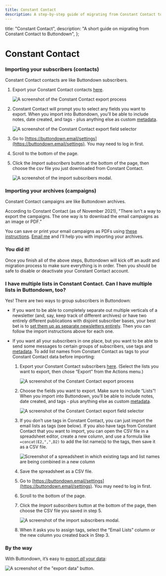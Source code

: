 ```yaml
---
title: Constant Contact
description: A step-by-step guide of migrating from Constant Contact to Buttondown
---
```




  title: "Constant Contact",
  description: "A short guide on migrating from Constant Contact to Buttondown",
};

# Constant Contact

### Importing your subscribers (contacts)

<Notice variant="info">
Constant Contact contacts are like Buttondown subscribers.
</Notice>
&nbsp;

1. Export your Constant Contact contacts [here](https://knowledgebase.constantcontact.com/articles/KnowledgeBase/33114-Export-Contacts-Out-of-Constant-Contact-and-into-a-Spreadsheet).

    ![A screenshot of the Constant Contact export process](/images/migration-guides/constantcontact-export.png)

2. Constant Contact will prompt you to select any fields you want to export. When you import into Buttondown, you’ll be able to include notes, date created, and tags - plus anything else as custom [metadata](https://docs.buttondown.email/advanced-features/metadata).  

    ![A screenshot of the Constant Contact export field selector](/images/migration-guides/constantcontact-export-selector.png)

3. Go to [https://buttondown.email/settings](https://buttondown.email/settings). You may need to log in first.  
4. Scroll to the bottom of the page.  
5. Click the _Import subscribers_ button at the bottom of the page, then choose the csv file you just downloaded from Constant Contact.  

    ![A screenshot of the import subscribers modal.](/images/import-subscribers.png)

### Importing your archives (campaigns)

<Notice variant="info">
Constant Contact campaigns are like Buttondown archives.
</Notice>

According to Constant Contact (as of November 2021), "There isn't a way to export the campaigns. The one way is to download the email campaigns as an image or PDF.”

You can save or print your email campaigns as PDFs using [these instructions](https://knowledgebase.constantcontact.com/articles/KnowledgeBase/6130-download-an-email-campaign). [Email me](mailto:justin@buttondown.email) and I’ll help you with importing your archives.


### You did it!

Once you finish all of the above steps, Buttondown will kick off an audit and migration process to make sure everything is in order. Then you should be safe to disable or deactivate your Constant Contact account.


### I have multiple lists in Constant Contact. Can I have multiple lists in Buttondown, too?

Yes! There are two ways to group subscribers in Buttondown:

- If you want to be able to completely separate out multiple verticals of a newsletter (and, say, keep track of different archives) or have two entirely different publications with disjoint subscriber bases, your best bet is to [set them up as separate newsletters entirely](https://docs.buttondown.email/advanced-features/managing-multiple-newsletters). Then you can follow the import instructions above for each one.
- If you want all your subscribers in one place, but you want to be able to send some messages to certain groups of subscribers, use tags and [metadata](https://docs.buttondown.email/advanced-features/metadata). To add list names from Constant Contact as tags to your Constant Contact data before importing:

   1. Export your Constant Contact subscribers [here](https://knowledgebase.constantcontact.com/articles/KnowledgeBase/33114-Export-Contacts-Out-of-Constant-Contact-and-into-a-Spreadsheet). (Select the lists you want to export, then chose “Export” from the Actions menu.)
   
       ![A screenshot of the Constant Contact export process](/images/migration-guides/constantcontact-export.png)
   
   2. Choose the fields you want to export. Make sure to include “Lists”! When you import into Buttondown, you’ll be able to include notes, date created, and tags - plus anything else as custom [metadata](https://docs.buttondown.email/advanced-features/metadata).
   
       ![A screenshot of the Constant Contact export field selector](/images/migration-guides/constantcontact-export-selector.png)
   
   3. If you don’t use tags in Constant Contact, you can just import the email lists as tags (see below).  If you also have tags from Constant Contact that you want to import, you can open the CSV file in a spreadsheet editor, create a new column, and use a formula like `=concat(E2,",",D2)` to add the list name(s) to the tags, then save it as a CSV file.
   
       ![Screenshot of a spreadsheet in which existing tags and list names are being combined in a new column](/images/migration-guides/constantcontact-lists-to-tags.png)
   
   4. Save the spreadsheet as a CSV file.
   5. Go to [https://buttondown.email/settings](https://buttondown.email/settings). You may need to log in first.
   6. Scroll to the bottom of the page.
   7. Click the _Import subscribers_ button at the bottom of the page, then choose the CSV file you saved in step 5.
   
       ![A screenshot of the import subscribers modal.](/images/import-subscribers.png)
   
   8. When it asks you to assign tags, select the “Email Lists” column or the new column you created back in Step 3.


### By the way

With Buttondown, it’s easy to [export _all_ your data](https://docs.buttondown.email/odds-and-ends/exporting-your-data):

![A screenshot of the "export data" button.](/images/exporting.png)
